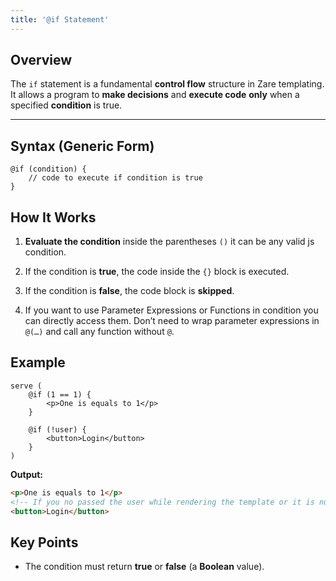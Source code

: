 ```yaml
---
title: '@if Statement'
---
```


## Overview

The `if` statement is a fundamental **control flow** structure in Zare templating.\
It allows a program to **make decisions** and **execute code** **only** when a specified **condition** is true.

---

## Syntax (Generic Form)

```zare
@if (condition) {
    // code to execute if condition is true
}
```

## How It Works

1. **Evaluate the condition** inside the parentheses `()` it can be any valid js condition.

2. If the condition is **true**, the code inside the `{}` block is executed.

3. If the condition is **false**, the code block is **skipped**.

4. If you want to use Parameter Expressions or Functions in condition you can directly access them. Don’t need to wrap parameter expressions in `@(…)` and call any function without `@`.

## Example

```zare
serve (
    @if (1 == 1) {
        <p>One is equals to 1</p>
    }

    @if (!user) {
        <button>Login</button>
    }
)
```

**Output:**

```html
<p>One is equals to 1</p>
<!-- If you no passed the user while rendering the template or it is null -->
<button>Login</button>
```

## Key Points

- The condition must return **true** or **false** (a **Boolean** value).
